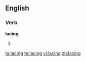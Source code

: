 
==English==

===Verb===
'''lacing'''

# {{present participle of|[[lace]]}}

[[ta:lacing]]
[[te:lacing]]
[[vi:lacing]]
[[zh:lacing]]